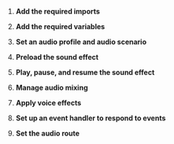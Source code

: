 
<PlatformWrapper platform="unity, android">

1.  **Add the required imports**

    <ImportLibrary />

1.  **Add the required variables**

    <SetVariables />

1. **Set an audio profile and audio scenario**

    <SetAudioProfile />

1. **Preload the sound effect**

    <PreloadEffect />

1. **Play, pause, and resume the sound effect**

    <PlayPauseResumeEffect/>

1. **Manage audio mixing**

    <StopStartMixing />

1. **Apply voice effects**

    <ApplyVoiceEffects />

1. **Set up an event handler to respond to events**

    <EventHandler />

1. **Set the audio route**

    <SetAudioRoute />

</PlatformWrapper>

